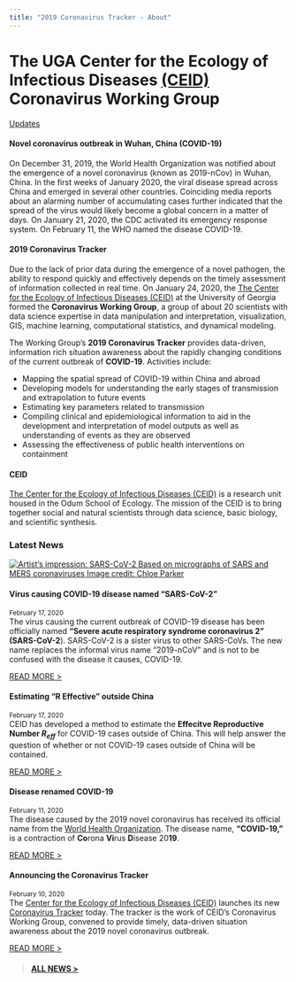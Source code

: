 ```yaml
---
title: "2019 Coronavirus Tracker - About"
---
```


</div> <!-- container-fluid main-container -->

<div class="jumbotron jumbotron-fluid">
<div class="container">
  <!--<h1 class="display-3">Hello, world!</h1>-->
  <h1 class="lead">The UGA Center for the Ecology of Infectious Diseases [(CEID)](http://ceid.uga.edu)<br><strong>Coronavirus Working Group</strong></h2>
  <!--
  <hr class="my-4">
  <p>It uses utility classes for typography and spacing to space content out within the larger container.</p>
  <p class="lead">
  -->
    <a class="btn btn-primary btn-lg" href="news.html" role="button">Updates</a>
  </p>
</div>
</div>

<div class="container-fluid main-container"> <!-- container-fluid main-container -->


<div class="row">
<div class="col-sm-8">
#### Novel coronavirus outbreak in Wuhan, China (COVID-19)

On December 31, 2019, the World Health Organization was notified about the emergence of a novel coronavirus (known as 2019-nCov) in Wuhan, China. In the first weeks of January 2020, the viral disease spread across China and emerged in several other countries. Coinciding media reports about an alarming number of accumulating cases further indicated that the spread of the virus would likely become a global concern in a matter of days. On January 21, 2020, the CDC activated its emergency response system. On February 11, the WHO named the disease COVID-19.

#### 2019 Coronavirus Tracker

Due to the lack of prior data during the emergence of a novel pathogen, the ability to respond quickly and effectively depends on the timely assessment of information collected in real time. On January 24, 2020, the [The Center for the Ecology of Infectious Diseases (CEID)](http://ceid.uga.edu) at the University of Georgia formed the **Coronavirus Working Group**, a group of about 20 scientists with data science expertise in data manipulation and interpretation, visualization, GIS, machine learning, computational statistics, and dynamical modeling.

The Working Group's **2019 Coronavirus Tracker** provides data-driven, information rich situation awareness about the rapidly changing conditions of the current outbreak of **COVID-19**. Activities include:

* Mapping the spatial spread of COVID-19 within China and abroad
* Developing models for understanding the early stages of transmission and extrapolation to future events
* Estimating key parameters related to transmission
* Compiling clinical and epidemiological information to aid in the development and interpretation of model outputs as well as understanding of events as they are observed
* Assessing the effectiveness of public health interventions on containment

#### CEID

[The Center for the Ecology of Infectious Diseases (CEID)](http://ceid.uga.edu) is a research unit housed in the Odum School of Ecology. The mission of the CEID is to bring together social and natural scientists through data science, basic biology, and scientific synthesis.

</div>


<!--NEWS ITEMS-->

<div class="col-sm-4">
<div class="card mb-0">
<div class="card-header">
### Latest News
</div>

<!--NEWS ITEM-->
<div class="card">
<div class="card-body">
<a href="news.html#news-sars-cov-2">![<small><em><small><em>Artist's impression: SARS-CoV-2<br>Based on micrographs of SARS and MERS coronaviruses<br>Image credit: Chloe Parker</em></small>](images/2019ncov_Parker/Image-4.jpeg)</a>
<div class="card-title">
#### Virus causing COVID-19 disease named "SARS-CoV-2"
</div>
<p class="card-text">
<small class="card-subtitle mb-2 text-muted">February 17, 2020</small><br>
The virus causing the current outbreak of COVID-19 disease has been officially named **"Severe acute respiratory syndrome coronavirus 2" (SARS-CoV-2**).  SARS-CoV-2 is a sister virus to other SARS-CoVs. The new name replaces the informal virus name "2019-nCoV" and is not to be confused with the disease it causes, COVID-19.
</p>
<div class="card-link">
[READ MORE >](news.html#news-sars-cov-2)
</div>
</div>
</div>


<!--NEWS ITEM-->
<div class="card">
<div class="card-body">
<div class="card-title">
#### Estimating "R Effective" outside China
</div>
<p class="card-text">
<small class="card-subtitle mb-2 text-muted">February 17, 2020</small><br>
CEID has developed a method to estimate the **Effecitve Reproductive Number $R_{eff}$** for COVID-19 cases outside of China. This will help answer the question of whether or not COVID-19 cases outside of China will be contained.
</p>
<div class="card-link">
[READ MORE >](news.html#news-reff-outside)
</div>
</div>
</div>

<!--NEWS ITEM-->
<div class="card hidden">
<div class="card-body">
<div class="card-title">
#### Disease renamed COVID-19
</div>
<p class="card-text"><small class="card-subtitle mb-2 text-muted">February 11, 2020</small><br>
The disease caused by the 2019 novel coronavirus has received its official name from the [World Health Organization](https://www.who.int/). The disease name, **"COVID-19,"** is a contraction of **Co**rona **Vi**rus **D**isease 20**19**.
</p>
<div class="card-link">
[READ MORE >](news.html#news-covid-19)
</div>
</div>
</div>

<!--NEWS ITEM HIDDEN-->

<div class="card hidden">
<div class="card-body">
<div class="card-title">
#### Announcing the Coronavirus Tracker
</div>
<p class="card-text">
<small class="card-subtitle mb-2 text-muted">February 10, 2020</small><br>
The [Center for the Ecology of Infectious Diseases (CEID)](http://ceid.uga.edu) launches its new [Coronavirus Tracker](http://2019-coronavirus-tracker.com) today. The tracker is the work of CEID's Coronavirus Working Group, convened to provide timely, data-driven situation awareness about the 2019 novel coronavirus outbreak.
</p>
<div class="card-link">
[READ MORE >](news.html#news-announcing-ncov-tracker)
</div>
</div>
</div>

<!--LINK TO OLDER NEWS-->
<div class="card-footer">
<div class="card-body">>
#### [ALL NEWS >](news.html)
</div>
</div>

<!--END-->
</div>
</div>
</div>